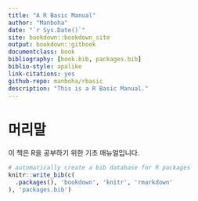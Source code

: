```yaml
--- 
title: "A R Basic Manual"
author: "Manboha"
date: "`r Sys.Date()`"
site: bookdown::bookdown_site
output: bookdown::gitbook
documentclass: book
bibliography: [book.bib, packages.bib]
biblio-style: apalike
link-citations: yes
github-repo: manboha/rbasic
description: "This is a R Basic Manual."
---
```


# 머리말 {-}

이 책은 R을 공부하기 위한 기초 매뉴얼입니다.


```r
# automatically create a bib database for R packages
knitr::write_bib(c(
  .packages(), 'bookdown', 'knitr', 'rmarkdown'
), 'packages.bib')
```

